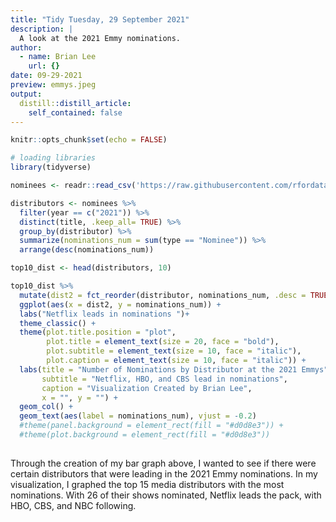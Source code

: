 ```yaml
---
title: "Tidy Tuesday, 29 September 2021"
description: |
  A look at the 2021 Emmy nominations.
author:
  - name: Brian Lee
    url: {}
date: 09-29-2021
preview: emmys.jpeg
output:
  distill::distill_article:
    self_contained: false
---
```



```r
knitr::opts_chunk$set(echo = FALSE)
```

```r
# loading libraries
library(tidyverse)
```


```r
nominees <- readr::read_csv('https://raw.githubusercontent.com/rfordatascience/tidytuesday/master/data/2021/2021-09-21/nominees.csv')
```


```r
distributors <- nominees %>%
  filter(year == c("2021")) %>%
  distinct(title, .keep_all= TRUE) %>%
  group_by(distributor) %>%
  summarize(nominations_num = sum(type == "Nominee")) %>%
  arrange(desc(nominations_num))

top10_dist <- head(distributors, 10)
```

```r
top10_dist %>%
  mutate(dist2 = fct_reorder(distributor, nominations_num, .desc = TRUE)) %>%
  ggplot(aes(x = dist2, y = nominations_num)) +
  labs("Netflix leads in nominations ")+
  theme_classic() +
  theme(plot.title.position = "plot",
        plot.title = element_text(size = 20, face = "bold"),
        plot.subtitle = element_text(size = 10, face = "italic"),
        plot.caption = element_text(size = 10, face = "italic")) +
  labs(title = "Number of Nominations by Distributor at the 2021 Emmys", # Adding a title & subtitle
       subtitle = "Netflix, HBO, and CBS lead in nominations",
       caption = "Visualization Created by Brian Lee",
       x = "", y = "") +
  geom_col() +
  geom_text(aes(label = nominations_num), vjust = -0.2) 
  #theme(panel.background = element_rect(fill = "#d0d8e3")) +
  #theme(plot.background = element_rect(fill = "#d0d8e3"))
          
```

Through the creation of my bar graph above, I wanted to see if there were certain distributors that were leading in the 2021 Emmy nominations. In my visualization, I graphed the top 15 media distributors with the most nominations. With 26 of their shows nominated, Netflix leads the pack, with HBO, CBS, and NBC following.

